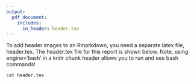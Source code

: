 ```yaml
---
output: 
  pdf_document:
    includes:
      in_header: header.tex
---
```


To add header images to an Rmarkdown, you need a separate latex file, header.tex. The header.tex file for this report is shown below. Note, using engine='bash' in a knitr chunk header allows you to run and see bash commands!

```r

cat header.tex

```